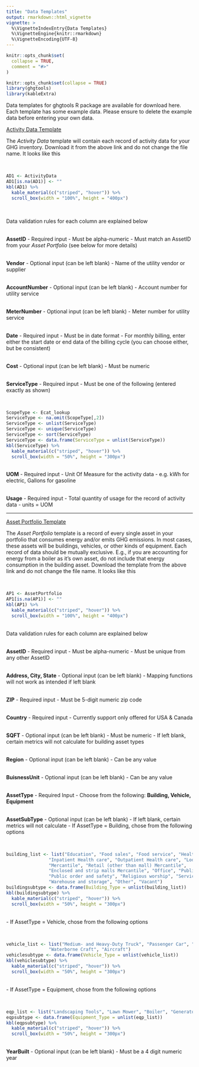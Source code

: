 ```yaml
---
title: "Data Templates"
output: rmarkdown::html_vignette
vignette: >
  %\VignetteIndexEntry{Data Templates}
  %\VignetteEngine{knitr::rmarkdown}
  %\VignetteEncoding{UTF-8}
---
```


```r
knitr::opts_chunk$set(
  collapse = TRUE,
  comment = "#>"
)
```

```r
knitr::opts_chunk$set(collapse = TRUE)
library(ghgtools)
library(kableExtra)
```

Data templates for ghgtools R package are available for download here. Each template has some example data. Please ensure to delete the example data before entering your own data. 

[Activity Data Template](/data-raw/ActivityData.csv)

The _Activity Data_ template will contain each record of activity data for your GHG inventory. Download it from the above link and do not change the file name. It looks like this

<br>

```r
AD1 <- ActivityData
AD1[is.na(AD1)] <- ""
kbl(AD1) %>%
  kable_material(c("striped", "hover")) %>%
  scroll_box(width = "100%", height = "400px")
```

<br>

Data validation rules for each column are explained below

<br>
**AssetID**
- Required input
- Must be alpha-numeric
- Must match an AssetID from your _Asset Portfolio_ (see below for more details)

<br>
**Vendor**
- Optional input (can be left blank)
- Name of the utility vendor or supplier

<br>
**AccountNumber**
- Optional input (can be left blank)
- Account number for utility service

<br>
**MeterNumber**
- Optional input (can be left blank)
- Meter number for utility service

<br>
**Date**
- Required input
- Must be in date format
- For monthly billing, enter either the start date or end data of the billing cycle (you can choose either, but be consistent)

<br>
**Cost**
- Optional input (can be left blank)
- Must be numeric

<br>
**ServiceType**
- Required input
- Must be one of the following (entered exactly as shown)

<br>
```r
ScopeType <- Ecat_lookup
ServiceType <- na.omit(ScopeType[,2])
ServiceType <- unlist(ServiceType)
ServiceType <- unique(ServiceType)
ServiceType <- sort(ServiceType)
ServiceType <- data.frame(ServiceType = unlist(ServiceType))
kbl(ServiceType) %>%
  kable_material(c("striped", "hover")) %>%
  scroll_box(width = "50%", height = "300px")
```

<br>
**UOM**
- Required input
- Unit Of Measure for the activity data 
- e.g. kWh for electric, Gallons for gasoline

<br>
**Usage**
- Required input
- Total quantity of usage for the record of activity data
- units = UOM

***

[Asset Portfolio Template](/data-raw/AssetPortfolio.csv)

The _Asset Portfolio_ template is a record of every single asset in your portfolio that consumes energy and/or emits GHG emissions. In most cases, these assets will be buildings, vehicles, or other kinds of equipment. Each record of data should be mutually exclusive. E.g., if you are accounting for energy from a boiler as it's own asset, do not include that energy consumption in the building asset. Download the template from the above link and do not change the file name. It looks like this

<br>

```r
AP1 <- AssetPortfolio
AP1[is.na(AP1)] <- ""
kbl(AP1) %>%
  kable_material(c("striped", "hover")) %>%
  scroll_box(width = "100%", height = "400px")
```


<br>
Data validation rules for each column are explained below

<br>
**AssetID**
- Required input
- Must be alpha-numeric
- Must be unique from any other AssetID

<br>
**Address, City, State**
- Optional input (can be left blank)
- Mapping functions will not work as intended if left blank 

<br>
**ZIP**
- Required input
- Must be 5-digit numeric zip code

<br>
**Country**
- Required input
- Currently support only offered for USA & Canada

<br>
**SQFT**
- Optional input (can be left blank)
- Must be numeric
- If left blank, certain metrics will not calculate for building asset types

<br>
**Region**
- Optional input (can be left blank)
- Can be any value

<br>
**BuisnessUnit**
- Optional input (can be left blank)
- Can be any value

<br>
**AssetType**
- Required Input
- Choose from the following: **Building, Vehicle, Equipment**

<br>
**AssetSubType**
- Optional input (can be left blank)
- If left blank, certain metrics will not calculate
- If AssetType = Building, chose from the following options

<br>
```r
building_list <- list("Education", "Food sales", "Food service", "Health care",
                "Inpatient Health care", "Outpatient Health care", "Lodging",
                "Mercantile", "Retail (other than mall) Mercantile",
                "Enclosed and strip malls Mercantile", "Office", "Public assembly",
                "Public order and safety", "Religious worship", "Service",
                "Warehouse and storage", "Other", "Vacant")
buildingsubtype <- data.frame(Building_Type = unlist(building_list))
kbl(buildingsubtype) %>%
  kable_material(c("striped", "hover")) %>%
  scroll_box(width = "50%", height = "300px")
```

<br>
- If AssetType = Vehicle, chose from the following options

<br>

```r
vehicle_list <- list("Medium- and Heavy-Duty Truck", "Passenger Car", "Light-Duty Truck",
                "Waterborne Craft", "Aircraft")
vehiclesubtype <- data.frame(Vehicle_Type = unlist(vehicle_list))
kbl(vehiclesubtype) %>%
  kable_material(c("striped", "hover")) %>%
  scroll_box(width = "50%", height = "300px")
```

<br>
- If AssetType = Equipment, chose from the following options

<br>

```r
eqp_list <- list("Landscaping Tools", "Lawn Mower", "Boiler", "Generator", "Other")
eqpsubtype <- data.frame(Equipment_Type = unlist(eqp_list))
kbl(eqpsubtype) %>%
  kable_material(c("striped", "hover")) %>%
  scroll_box(width = "50%", height = "300px")
```

<br>
**YearBuilt**
- Optional input (can be left blank)
- Must be a 4 digit numeric year

